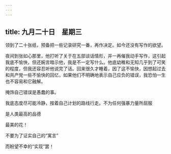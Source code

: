 ```yaml
---
---
---
```

title: 九月二十日　星期三
---




领到了二十张纸，预备把一些记录研究一番，再作决定。如今还没有写作的欲望。

夜间到张如心那里，他打听了关于在五部谈话情形，并一再催我动手写作，这引起我底不愉快，但还婉言暗示他，我是不一定写什么。他底幼稚和无知几乎到了可笑的程度，但我还容忍听他说完了话。回来很久才睡着，因了这不愉快，因想起过去和共产党一些不愉快的回忆，如果他们不明确地表示自己应负的错误，我恐怕一生也不容易和它融解。

掩饰自己错误是愚蠢的事。

我底态度尽可能冷静，按着自己计划的路线行走。不为任何强暴力量所屈服

是人类最高的品德

最美的花！

不要为了证实自己的“寓言”

而盼望不幸的“实现”罢！